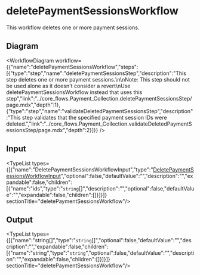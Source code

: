 
# deletePaymentSessionsWorkflow

This workflow deletes one or more payment sessions.

## Diagram

<WorkflowDiagram workflow={{"name":"deletePaymentSessionsWorkflow","steps":[{"type":"step","name":"deletePaymentSessionsStep","description":"This step deletes one or more payment sessions.\n\nNote: This step should not be used alone as it doesn't consider a revert\nUse deletePaymentSessionsWorkflow instead that uses this step","link":"../core_flows.Payment_Collection.deletePaymentSessionsStep/page.mdx","depth":1},{"type":"step","name":"validateDeletedPaymentSessionsStep","description":"This step validates that the specified payment session IDs were deleted.","link":"../core_flows.Payment_Collection.validateDeletedPaymentSessionsStep/page.mdx","depth":2}]}} />

## Input

<TypeList types={[{"name":"DeletePaymentSessionsWorkflowInput","type":"[DeletePaymentSessionsWorkflowInput](../../../interfaces/core_flows.DeletePaymentSessionsWorkflowInput/page.mdx)","optional":false,"defaultValue":"","description":"","expandable":false,"children":[{"name":"ids","type":"`string`[]","description":"","optional":false,"defaultValue":"","expandable":false,"children":[]}]}]}  sectionTitle="deletePaymentSessionsWorkflow"/>

## Output

<TypeList types={[{"name":"string[]","type":"`string`[]","optional":false,"defaultValue":"","description":"","expandable":false,"children":[{"name":"string","type":"`string`","optional":false,"defaultValue":"","description":"","expandable":false,"children":[]}]}]}  sectionTitle="deletePaymentSessionsWorkflow"/>
